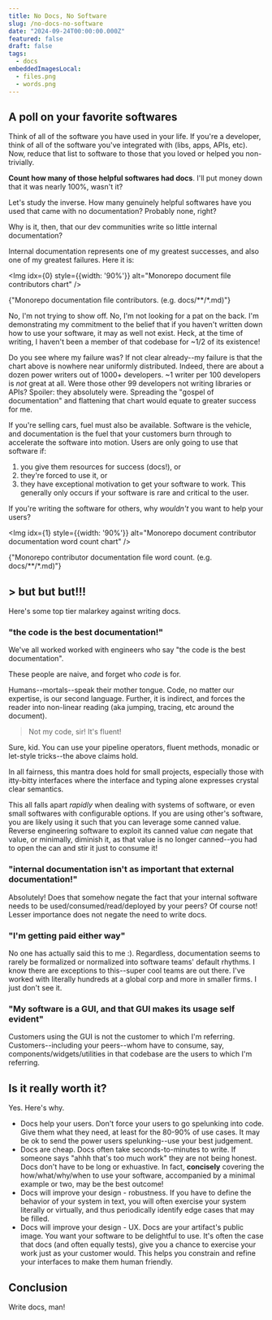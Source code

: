 ```yaml
---
title: No Docs, No Software
slug: /no-docs-no-software
date: "2024-09-24T00:00:00.000Z"
featured: false
draft: false
tags:
  - docs
embeddedImagesLocal:
  - files.png
  - words.png
---
```


## A poll on your favorite softwares

Think of all of the software you have used in your life. If you're a developer,
think of all of the software you've integrated with (libs, apps, APIs, etc).
Now, reduce that list to software to those that you loved or helped you non-trivially.

**Count how many of those helpful softwares had docs**. I'll put money down that it was nearly 100%, wasn't it?

Let's study the inverse. How many genuinely helpful softwares have you used
that came with no documentation? Probably none, right?

Why is it, then, that our dev communities write so little internal documentation?

Internal documentation represents one of my greatest successes, and also one of my greatest failures. Here it is:

<Img idx={0} style={{width: '90%'}} alt="Monorepo document file contributors chart" />
<Caption>
  {"Monorepo documentation file contributors. (e.g. docs/**/*.md)"}
</Caption>

No, I'm not trying to show off. No, I'm not looking for a pat on the back.
I'm demonstrating my commitment to the belief
that if you haven't written down how to use your software, it may as well not exist.
Heck, at the time of writing, I haven't been a member of that codebase for ~1/2 of its existence!

Do you see where my failure was? If not clear already--my failure is that the chart above is nowhere near uniformly distributed.
Indeed, there are about a dozen power writers out of 1000+ developers. ~1 writer per 100 developers is _not_ great at all. Were those other 99 developers not writing libraries or APIs?
Spoiler: they absolutely were. Spreading the "gospel of documentation" and flattening that chart would equate to greater success for me.

If you're selling cars, fuel must also be available. Software is the vehicle, and
documentation is the fuel that your customers burn through to accelerate the software into
motion. Users are only going to use that software if:

1. you give them resources for success (docs!), or
1. they're forced to use it, or
1. they have exceptional motivation to get your software to work. This generally only occurs if your software is rare and critical to the user.

If you're writing the software for others, why _wouldn't_ you want to help your users?

<Img idx={1} style={{width: '90%'}}  alt="Monorepo document contributor documentation word count chart" />
<Caption>
  {"Monorepo contributor documentation file word count. (e.g. docs/**/*.md)"}
</Caption>

## > but but but!!!

Here's some top tier malarkey against writing docs.

### "the code is the best documentation!"

We've all worked worked with engineers who say "the code is the best documentation".

These people are naive, and forget who _code_ is for.

Humans--mortals--speak their mother tongue. Code, no matter our expertise, is our second language.
Further, it is indirect, and forces the reader into non-linear reading (aka jumping, tracing, etc around the document).


> Not my code, sir! It's fluent!

 Sure, kid. You can use your pipeline operators, fluent methods, monadic or let-style tricks--the above claims hold.

In all fairness, this mantra does hold for small projects,
especially those with itty-bitty interfaces where the interface and typing alone expresses
crystal clear semantics.

This all falls apart _rapidly_ when dealing with systems of software, or even small softwares with configurable options. If you are using other's software, you are likely using
it such that you can leverage some canned value. Reverse engineering software to exploit its canned value
_can_ negate that value, or minimally, diminish it, as that value is no longer canned--you had to open the can and stir it just to consume it!

### "internal documentation isn't as important that external documentation!"

Absolutely! Does that somehow negate the fact that your internal software needs
to be used/consumed/read/deployed by your peers? Of course not! Lesser importance
does not negate the need to write docs.

### "I'm getting paid either way"

No one has actually said this to me :). Regardless, documentation seems to rarely
be formalized or normalized into software teams' default rhythms. I know there
are exceptions to this--super cool teams are out there. I've worked with literally
hundreds at a global corp and more in smaller firms. I just don't see it.


### "My software is a GUI, and that GUI makes its usage self evident"

Customers using the GUI is not the customer to which I'm referring.
Customers--including your peers--whom have to consume, say, components/widgets/utilities
in that codebase are the users to which I'm referring.

## Is it really worth it?

Yes. Here's why.

- Docs help your users. Don't force your users to go spelunking into code. Give them what they need, at least for the 80-90% of use cases. It may be ok to send the power users spelunking--use your best judgement.
- Docs are cheap. Docs often take seconds-to-minutes to write. If someone says "ahhh that's too much work" they are not being honest. Docs don't have to be long or exhuastive. In fact, **concisely** covering the how/what/why/when to use your software, accompanied by a minimal example or two, may be the best outcome!
- Docs will improve your design - robustness. If you have to define the behavior of your system in text, you will often exercise your system literally or virtually, and thus periodically identify edge cases that may be filled.
- Docs will improve your design - UX. Docs are your artifact's public image. You want your software to be delightful to use. It's often the case that docs (and often equally tests), give you a chance to exercise your work just as your customer would. This helps you constrain and refine your interfaces to make them human friendly.

## Conclusion

Write docs, man!
